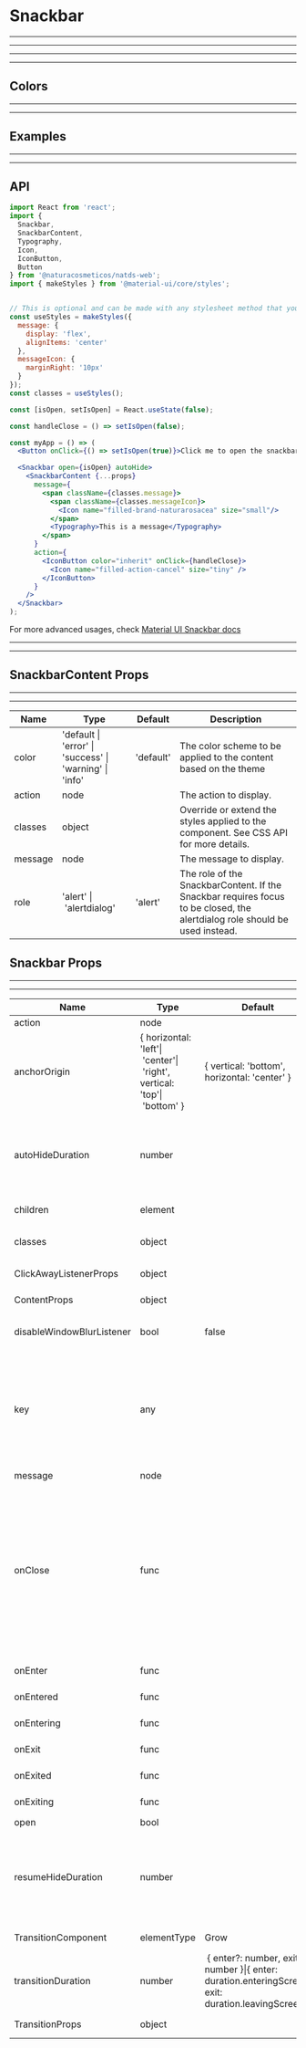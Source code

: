 
# Snackbar

---

---

---

---

## Colors

<Provider theme={themes.natura.light}>
  <ComponentWithLabel componentList={colors} />
</Provider>

---

---

## Examples

<Provider theme={themes.natura.light}>
  <ComponentWithLabel componentList={examples} />
</Provider>

---

---

## API

```jsx highlight-line="2"
import React from 'react';
import {
  Snackbar,
  SnackbarContent,
  Typography,
  Icon,
  IconButton,
  Button
} from '@naturacosmeticos/natds-web';
import { makeStyles } from '@material-ui/core/styles';


// This is optional and can be made with any stylesheet method that you prefer
const useStyles = makeStyles({
  message: {
    display: 'flex',
    alignItems: 'center'
  },
  messageIcon: {
    marginRight: '10px'
  }
});
const classes = useStyles();

const [isOpen, setIsOpen] = React.useState(false);

const handleClose = () => setIsOpen(false);

const myApp = () => (
  <Button onClick={() => setIsOpen(true)}>Click me to open the snackbar</Button>

  <Snackbar open={isOpen} autoHide>
    <SnackbarContent {...props}
      message={
        <span className={classes.message}>
          <span className={classes.messageIcon}>
            <Icon name="filled-brand-naturarosacea" size="small"/>
          </span>
          <Typography>This is a message</Typography>
        </span>
      }
      action={
        <IconButton color="inherit" onClick={handleClose}>
          <Icon name="filled-action-cancel" size="tiny" />
        </IconButton>
      }
    />
  </Snackbar>
);

```

For more advanced usages, check [Material UI Snackbar docs](https://material-ui.com/components/snackbars/)

---

---

## SnackbarContent Props

---

---

| Name    | Type                                                    | Default   | Description                                                                                                                |
| ------- | ------------------------------------------------------- | --------- | -------------------------------------------------------------------------------------------------------------------------- |
| color   | 'default \| 'error' \| 'success' \| 'warning' \| 'info' | 'default' | The color scheme to be applied to the content based on the theme                                                           |
| action  | node                                                    |           | The action to display.                                                                                                     |
| classes | object                                                  |           | Override or extend the styles applied to the component. See CSS API for more details.                                      |
| message | node                                                    |           | The message to display.                                                                                                    |
| role    | 'alert' \| 'alertdialog'                                | 'alert'   | The role of the SnackbarContent. If the Snackbar requires focus to be closed, the alertdialog role should be used instead. |

## Snackbar Props

---

---

| Name                      | Type                                                                    | Default                                                                                              | Description                                                                                                                                                                                                                                                                                                                                                                                                                                                    |
| ------------------------- | ----------------------------------------------------------------------- | ---------------------------------------------------------------------------------------------------- | -------------------------------------------------------------------------------------------------------------------------------------------------------------------------------------------------------------------------------------------------------------------------------------------------------------------------------------------------------------------------------------------------------------------------------------------------------------- |
| action                    | node                                                                    |                                                                                                      | The action to display.                                                                                                                                                                                                                                                                                                                                                                                                                                         |
| anchorOrigin              | { horizontal: 'left'\| 'center'\| 'right', vertical: 'top'\| 'bottom' } | { vertical: 'bottom', horizontal: 'center' }                                                         | The anchor of the Snackbar.                                                                                                                                                                                                                                                                                                                                                                                                                                    |
| autoHideDuration          | number                                                                  |                                                                                                      | The number of milliseconds to wait before automatically calling the onClose function. onClose should then set the state of the open prop to hide the Snackbar. This behavior is disabled by default with the null value.                                                                                                                                                                                                                                       |
| children                  | element                                                                 |                                                                                                      | Replace the SnackbarContent component.                                                                                                                                                                                                                                                                                                                                                                                                                         |
| classes                   | object                                                                  |                                                                                                      | Override or extend the styles applied to the component. See CSS API below for more details.                                                                                                                                                                                                                                                                                                                                                                    |
| ClickAwayListenerProps    | object                                                                  |                                                                                                      | Props applied to the ClickAwayListener element.                                                                                                                                                                                                                                                                                                                                                                                                                |
| ContentProps              | object                                                                  |                                                                                                      | Props applied to the SnackbarContent element.                                                                                                                                                                                                                                                                                                                                                                                                                  |
| disableWindowBlurListener | bool                                                                    | false                                                                                                | If true, the autoHideDuration timer will expire even if the window is not focused.                                                                                                                                                                                                                                                                                                                                                                             |
| key                       | any                                                                     |                                                                                                      | When displaying multiple consecutive Snackbars from a parent rendering a single `<Snackbar/>`, add the key prop to ensure independent treatment of each message. e.g. `<Snackbar key={message} />`, otherwise, the message may update-in-place and features such as autoHideDuration may be canceled.                                                                                                                                                          |
| message                   | node                                                                    |                                                                                                      | The message to display.                                                                                                                                                                                                                                                                                                                                                                                                                                        |
| onClose                   | func                                                                    |                                                                                                      | Callback fired when the component requests to be closed. Typically onClose is used to set state in the parent component, which is used to control the Snackbar open prop. The reason parameter can optionally be used to control the response to onClose, for example ignoring clickaway.Signature:function(event: object, reason: string) => voidevent: The event source of the callback.reason: Can be:"timeout" (autoHideDuration expired) or: "clickaway". |
| onEnter                   | func                                                                    |                                                                                                      | Callback fired before the transition is entering.                                                                                                                                                                                                                                                                                                                                                                                                              |
| onEntered                 | func                                                                    |                                                                                                      | Callback fired when the transition has entered.                                                                                                                                                                                                                                                                                                                                                                                                                |
| onEntering                | func                                                                    |                                                                                                      | Callback fired when the transition is entering.                                                                                                                                                                                                                                                                                                                                                                                                                |
| onExit                    | func                                                                    |                                                                                                      | Callback fired before the transition is exiting.                                                                                                                                                                                                                                                                                                                                                                                                               |
| onExited                  | func                                                                    |                                                                                                      | Callback fired when the transition has exited.                                                                                                                                                                                                                                                                                                                                                                                                                 |
| onExiting                 | func                                                                    |                                                                                                      | Callback fired when the transition is exiting.                                                                                                                                                                                                                                                                                                                                                                                                                 |
| open                      | bool                                                                    |                                                                                                      | If true, Snackbar is open.                                                                                                                                                                                                                                                                                                                                                                                                                                     |
| resumeHideDuration        | number                                                                  |                                                                                                      | The number of milliseconds to wait before dismissing after user interaction. If autoHideDuration prop isn't specified, it does nothing. If autoHideDuration prop is specified but resumeHideDuration isn't, we default to autoHideDuration \/ 2 ms.                                                                                                                                                                                                            |
| TransitionComponent       | elementType                                                             | Grow                                                                                                 | The component used for the transition.                                                                                                                                                                                                                                                                                                                                                                                                                         |
| transitionDuration        | number                                                                  |  { enter?: number, exit?: number }\|{ enter: duration.enteringScreen, exit: duration.leavingScreen,} | The duration for the transition, in milliseconds. You may specify a single timeout for all transitions, or individually with an object.                                                                                                                                                                                                                                                                                                                        |
| TransitionProps           | object                                                                  |                                                                                                      | Props applied to the Transition element.                                                                                                                                                                                                                                                                                                                                                                                                                       |
